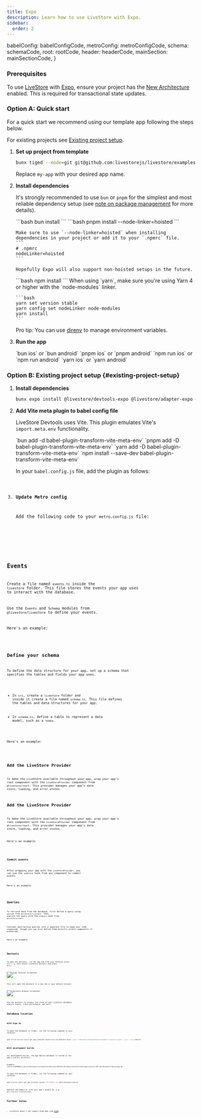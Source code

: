 ```yaml
---
title: Expo
description: Learn how to use LiveStore with Expo.
sidebar:
  order: 2
---
```



  babelConfig: babelConfigCode,
  metroConfig: metroConfigCode,
  schema: schemaCode,
  root: rootCode,
  header: headerCode,
  mainSection: mainSectionCode,
}

### Prerequisites

To use [LiveStore](/) with [Expo](https://docs.expo.dev/), ensure your project has the [New Architecture](https://docs.expo.dev/guides/new-architecture/) enabled. This is required for transactional state updates.

### Option A: Quick start

For a quick start we recommend using our template app following the steps below.

For existing projects see [Existing project setup](#existing-project-setup).

<Steps>

1.  **Set up project from template**

    ```bash
    bunx tiged --mode=git git@github.com:livestorejs/livestore/examples/standalone/expo-todomvc my-app
    ```

    Replace `my-app` with your desired app name.

2.  **Install dependencies**

    It's strongly recommended to use `bun` or `pnpm` for the simplest and most reliable dependency setup (see [note on package management](/docs/misc/package-management) for more details).

    <Tabs syncKey="package-manager">
      <TabItem label="bun">
        ```bash
        bun install
        ```
      </TabItem>
      <TabItem label="pnpm">
        ```bash
        pnpm install --node-linker=hoisted
        ```

        Make sure to use `--node-linker=hoisted` when installing dependencies in your project or add it to your `.npmrc` file.
        ```
        # .npmrc
        nodeLinker=hoisted
        ```

        Hopefully Expo will also support non-hoisted setups in the future.
      </TabItem>
      <TabItem label="npm">
        ```bash
        npm install
        ```
      </TabItem>
      <TabItem label="yarn">
        When using `yarn`, make sure you're using Yarn 4 or higher with the `node-modules` linker.

        ```bash
        yarn set version stable
        yarn config set nodeLinker node-modules
        yarn install
        ```
      </TabItem>
    </Tabs>

    Pro tip: You can use [direnv](https://direnv.net/) to manage environment variables.

3.  **Run the app**

    <Tabs syncKey="package-manager">
      <TabItem label="bun">`bun ios` or `bun android`</TabItem>
      <TabItem label="pnpm">`pnpm ios` or `pnpm android`</TabItem>
      <TabItem label="npm">`npm run ios` or `npm run android`</TabItem>
      <TabItem label="yarn">`yarn ios` or `yarn android`</TabItem>
    </Tabs>

</Steps>

### Option B: Existing project setup \{#existing-project-setup\}

<Steps>

1.  **Install dependencies**

    ```bash
    bunx expo install @livestore/devtools-expo @livestore/adapter-expo @livestore/livestore @livestore/react @livestore/utils @livestore/peer-deps expo-sqlite
    ```

2.  **Add Vite meta plugin to babel config file**

    LiveStore Devtools uses Vite. This plugin emulates Vite's `import.meta.env` functionality.

    <Tabs syncKey="package-manager">
      <TabItem label="bun">`bun add -d babel-plugin-transform-vite-meta-env`</TabItem>
      <TabItem label="pnpm">`pnpm add -D babel-plugin-transform-vite-meta-env`</TabItem>
      <TabItem label="yarn">`yarn add -D babel-plugin-transform-vite-meta-env`</TabItem>
      <TabItem label="npm">`npm install --save-dev babel-plugin-transform-vite-meta-env`</TabItem>
    </Tabs>

    In your `babel.config.js` file, add the plugin as follows:

    <Code code={CODE.babelConfig} lang="js" title="babel.config.js" />

3.  **Update Metro config**

    Add the following code to your `metro.config.js` file:

    <Code code={CODE.metroConfig} lang="js" title="metro.config.js" />

</Steps>

## Events

Create a file named `events.ts` inside the `livestore` folder. This file stores the events your app uses to interact with the database.

Use the `Events` and `Schema` modules from `@livestore/livestore` to define your events.

Here's an example:

<Code code={eventsCode} lang="ts" title="src/livestore/events.ts" />

## Define your schema

To define the data structure for your app, set up a schema that specifies the tables and fields your app uses.

- In `src`, create a `livestore` folder and inside it create a file named `schema.ts`. This file defines the tables and data structures for your app.

- In `schema.ts`, define a table to represent a data model, such as a `todos`.

Here's an example:

<Code code={CODE.schema} lang="ts" title="src/livestore/schema.ts" />

## Add the LiveStore Provider

To make the LiveStore available throughout your app, wrap your app's root component with the `LiveStoreProvider` component from `@livestore/react`. This provider manages your app’s data store, loading, and error states.

## Add the LiveStore Provider

To make the LiveStore available throughout your app, wrap your app's root component with the `LiveStoreProvider` component from `@livestore/react`. This provider manages your app’s data store, loading, and error states.

Here's an example:

<Code code={CODE.root} lang="tsx" title="src/Root.tsx" />

### Commit events

After wrapping your app with the `LiveStoreProvider`, you can use the `useStore` hook from any component to commit events.

Here's an example:

<Code code={CODE.header} lang="tsx" title="src/components/NewTodo.tsx" />

## Queries

To retrieve data from the database, first define a query using `queryDb` from `@livestore/livestore`. Then, execute the query with the `useQuery` hook from `@livestore/react`.

Consider abstracting queries into a separate file to keep your code organized, though you can also define them directly within components if preferred.

Here's an example:

<Code code={CODE.mainSection} lang="tsx" title="src/components/ListTodos.tsx" />

## Devtools

To open the devtools, run the app and from your terminal press `shift + m`, then select LiveStore Devtools and press `Enter`.

![Expo Terminal Screenshot](../../../../assets/devtools-terminal-expo.png)

This will open the devtools in a new tab in your default browser.

![Devtools Browser Screenshot](../../../../assets/devtools-browser-view.png)

Use the devtools to inspect the state of your LiveStore database, execute events, track performance, and more.

## Database location

### With Expo Go

To open the database in Finder, run the following command in your terminal:

```bash
open $(find $(xcrun simctl get_app_container booted host.exp.Exponent data) -path "*/Documents/ExponentExperienceData/*livestore-expo*" -print -quit)/SQLite
```

### With development builds

For development builds, the app SQLite database is stored in the app's Library directory.

Example:
`/Users/<USERNAME>/Library/Developer/CoreSimulator/Devices/<DEVICE_ID>/data/Containers/Data/Application/<APP_ID>/Documents/SQLite/app.db`

To open the database in Finder, run the following command in your terminal:

```bash
open $(xcrun simctl get_app_container booted [APP_BUNDLE_ID] data)/Documents/SQLite
```

Replace `[APP_BUNDLE_ID]` with your app's bundle ID. e.g. `dev.livestore.livestore-expo`.

## Further notes

- LiveStore doesn't yet support Expo Web (see [#130](https://github.com/livestorejs/livestore/issues/130))
